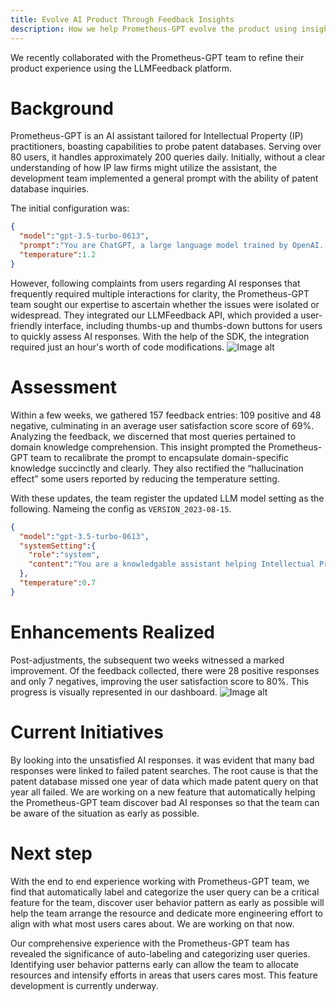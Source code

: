 ```yaml
---
title: Evolve AI Product Through Feedback Insights
description: How we help Prometheus-GPT evolve the product using insights from user feedback and analyzing AI-user interactions.
---
```


We recently collaborated with the Prometheus-GPT team to refine their product experience using the LLMFeedback platform.

# Background
Prometheus-GPT is an AI assistant tailored for Intellectual Property (IP) practitioners, 
boasting capabilities to probe patent databases. Serving over 80 users, 
it handles approximately 200 queries daily. Initially, without a clear understanding of how IP law firms might utilize the assistant, 
the development team implemented a general prompt with the ability of patent database inquiries.

The initial configuration was:
```json
{
  "model":"gpt-3.5-turbo-0613",
  "prompt":"You are ChatGPT, a large language model trained by OpenAI. Follow the user's instructions carefully. Respond using markdown. You can search the patent db if the user asks patent-related questions",
  "temperature":1.2
}
```

However, following complaints from users regarding AI responses that frequently required multiple interactions for clarity, the Prometheus-GPT team sought our expertise 
to ascertain whether the issues were isolated or widespread. 
They integrated our LLMFeedback API, which provided a user-friendly interface, including thumbs-up and thumbs-down buttons for users to quickly assess AI responses. 
With the help of the SDK, the integration required just an hour's worth of code modifications.
<img src="https://d2aaddunp29031.cloudfront.net/UI-Integrate.png" alt="Image alt" />


# Assessment
Within a few weeks, we gathered 157 feedback entries: 109 positive and 48 negative, culminating in an average user satisfaction score score of 69%. 
Analyzing the feedback, we discerned that most queries pertained to domain knowledge comprehension. 
This insight prompted the Prometheus-GPT team to recalibrate the prompt to encapsulate domain-specific knowledge succinctly and clearly. 
They also rectified the “hallucination effect” some users reported by reducing the temperature setting.

With these updates, the team register the updated LLM model setting as the following. Nameing the config as `VERSION_2023-08-15`. 
```json
{
  "model":"gpt-3.5-turbo-0613",
  "systemSetting":{
    "role":"system",
    "content":"You are a knowledgable assistant helping Intellectual Property Practitioners understand domain knowledges. Follow the user's instructions carefully. Respond using markdown. Please explain domain knowledges in simple and plain language. Please search patent database of the questions is patent related. At the end of your response highlight that please ask user to click feedback button"
  },
  "temperature":0.7
}
```

# Enhancements Realized
Post-adjustments, the subsequent two weeks witnessed a marked improvement. 
Of the feedback collected, there were 28 positive responses and only 7 negatives, 
improving the user satisfaction score to 80%. This progress is visually represented in our dashboard.
<img src="https://d2aaddunp29031.cloudfront.net/prometheus-prompt-version-summary.png" alt="Image alt" />

# Current Initiatives
By looking into the unsatisfied AI responses. it was evident that many bad responses were linked to failed patent searches. The root cause is that the 
patent database missed one year of data which made patent query on that year all failed. We are working on a new feature that automatically 
helping the Prometheus-GPT team discover bad AI responses so that the team can be aware of the situation as early as possible.

# Next step
With the end to end experience working with Prometheus-GPT team, we find that automatically label and categorize the user query can be a critical feature
for the team, discover user behavior pattern as early as possible will help the team arrange the resource and dedicate more engineering effort to align with what
most users cares about. We are working on that now. 

Our comprehensive experience with the Prometheus-GPT team has revealed the significance of auto-labeling and categorizing user queries. 
Identifying user behavior patterns early can allow the team to allocate resources and intensify efforts in areas that users cares most. 
This feature development is currently underway.